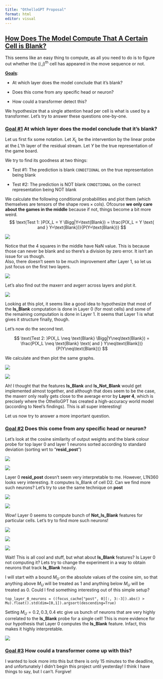 ```yaml
---
title: "OthelloGPT Proposal"
format: html
editor: visual
---
```


## [**How Does The Model Compute That A Certain Cell is Blank?**]{.underline}

This seems like an easy thing to compute, as all you need to do is to figure out whether the $(i,j)^{\text{th}}$ cell has appeared in the move sequence or not.

[**Goals**]{.underline}:

-   At which layer does the model conclude that it's blank?

-   Does this come from any specific head or neuron?

-   How could a transformer detect this?

We hypothesize that a single attention head per cell is what is used by a transformer. Let's try to answer these questions one-by-one.

### [Goal #1]{.underline} At which layer does the model conclude that it's blank?

Let us first fix some notation. Let $X_L$ be the intervention by the linear probe at the $L$'th layer of the residual stream. Let $Y$ be the true representation of the game board.

We try to find its goodness at two things:

-   Test #1: The prediction is blank `CONDITIONAL` on the true representation being blank

-   Test #2: The prediction is NOT blank `CONDITIONAL` on the correct representation being NOT blank

We calculate the following conditional probabilities and plot them (which themselves are tensors of the shape $\text{rows} \times \text{cols}$). Ofcourse **we only care about the games in the middle** because if not, things become a bit more weird.$$
\text{Test 1: }P(X_L = Y \Bigg|Y=\text{Blank}) = \frac{P(X_L = Y \text{ and } Y=\text{Blank})}{P(Y=\text{Blank})}
$$

![](./images/plot_tp_mid.png)

Notice that the 4 squares in the middle have NaN value. This is because those can never be blank and so there's a division by zero error. It isn't an issue for us though.\
Also, there doesn't seem to be much improvement after Layer 1, so let us just focus on the first two layers.

![](./images/plot_tp_1_mid.png)

Let's also find out the $\text{maxerr}$ and $\text{avgerr}$ across layers and plot it.

![](./images/max_and_avg_error_test1_mid.png)

Looking at this plot, it seems like a good idea to hypothesize that most of the **Is_Blank** computation is done in Layer 0 (for most cells) and some of the remaining computation is done in Layer 1. It seems that Layer 1 is what gives it structure finally, though.

Let's now do the second test.

$$
\text{Test 2: }P(X_L \neq \text{Blank} \Bigg|Y\neq\text{Blank}) = \frac{P(X_L \neq \text{Blank} \text{ and } Y\neq\text{Blank})}{P(Y\neq\text{Blank})}
$$

We calculate and then plot the same graphs.

![](./images/plot_tp_2_mid.png)

![](./images/max_and_avg_error_test2_mid.png)

Ah! I thought that the features **Is_Blank** and **Is_Not_Blank** would get implemented almost together, and although that does seem to be the case, the $\text{maxerr}$ only really gets close to the average error by **Layer 4**, which is precisely where the OthelloGPT has created a high-accuracy world model (according to Neel's findings). This is all super interesting!

Let us now try to answer a more important question.

### [Goal #2]{.underline} Does this come from any specific head or neuron?

Let's look at the cosine similarity of output weights and the blank colour probe for top layer 0 and layer 1 neurons sorted according to standard deviation (sorting wrt to "**resid_post**")

![](./images/cosine_sim_layer0.png)

![](./images/cosine_sim_layer1.png)

Layer 0 **resid_post** doesn't seem very interpretable to me. However, L1N360 looks very interesting. It computes Is_Blank of cell D2. Can we find more such neurons? Let's try to use the same technique on **post**

![](./images/cosine_sim_layer0_post.png)

![](./images/cosine_sim_layer1_post.png)

Wow! Layer 0 seems to compute bunch of **Not_Is_Blank** features for particular cells. Let's try to find more such neurons!

![](./images/cosine_sim_layer0_post-1.png)

![](./images/cosine_sim_layer0_post-2.png)

![](./images/cosine_sim_layer0_post-3.png)

Wait! This is all cool and stuff, but what about **Is_Blank** features? Is Layer 0 not computing it? Lets try to change the experiment in a way to obtain neurons that track **Is_Blank** heavily.

I will start with a bound $M_U$ on the absolute values of the cosine sim, so that anything above $M_U$ will be treated as $1$ and anything below $M_U$ will be treated as 0. Could I find something interesting out of this simple setup?

`top_layer_0_neurons = ((focus_cache["post", 0][:, 3:-3]).abs() > Mu).float().std(dim=[0,1]).argsort(descending=True)`

Setting $M_U = 0.2, 0.3, 0.4$ etc give us bunch of neurons that are very highly correlated to the **Is_Blank** probe for a single cell! This is more evidence for our hypothesis that Layer 0 computes the **Is_Blank** feature. Infact, this makes it highly interpretable.

![](./images/cosine_sim_layer0_post_experimentabs.png)

### [Goal #3]{.underline} How could a transformer come up with this?

I wanted to look more into this but there is only 15 minutes to the deadline, and unfortunately I didn't begin this project until yesterday! I think I have things to say, but I can't. Forgive!
